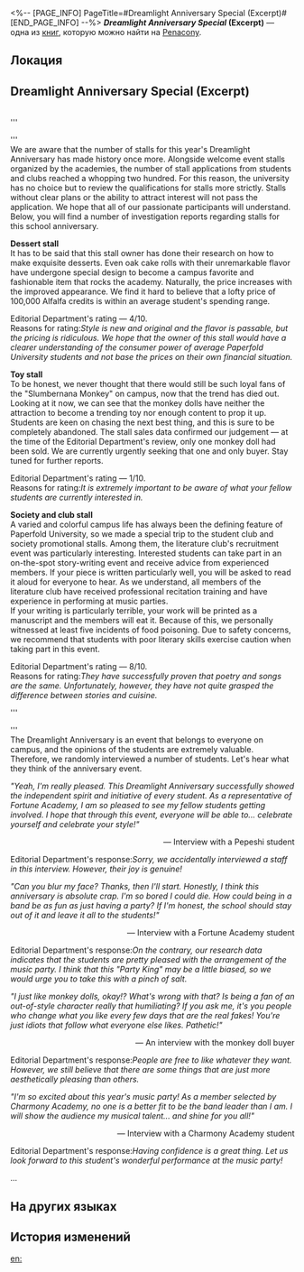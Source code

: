 <%-- [PAGE_INFO]
PageTitle=#Dreamlight Anniversary Special (Excerpt)#
[END_PAGE_INFO] --%>
{{Дополнить}}
{{Книга Инфобокс
|id           = 405
|partIds      = 190700
|Название     = ''Dreamlight Anniversary Special'' (Excerpt)
|Изображение  = Предмет Журнал Пенакония.png
|Мир          = Penacony
|Томов        = 1
|Автор        = <!--нужно добавить-->
|Описание     = A special edition of the school magazine published by the Paperfold University News Society. It records this Dreamlight Anniversary's great success and includes interviews with various stalls and students.
|Том1         = {{tx}}
|Источник1    = {{tx|Отсутствует источник}}
|Персонажи    = 
|Фракции      = Pepeshi
}}
'''''Dreamlight Anniversary Special'' (Excerpt)''' — одна из [[Книги|книг]], которую можно найти на [[Penacony]].

==Локация==
{{Отметка карты|<!--название карты-->|<!--id отметки-->}}

==Dreamlight Anniversary Special (Excerpt)==
<br />'''<div align="center">{{Размер|28|Stall introduction}}</div>'''<br />
We are aware that the number of stalls for this year's Dreamlight Anniversary has made history once more. Alongside welcome event stalls organized by the academies, the number of stall applications from students and clubs reached a whopping two hundred. For this reason, the university has no choice but to review the qualifications for stalls more strictly. Stalls without clear plans or the ability to attract interest will not pass the application. We hope that all of our passionate participants will understand.<br />
Below, you will find a number of investigation reports regarding stalls for this school anniversary.


'''Dessert stall'''<br />
It has to be said that this stall owner has done their research on how to make exquisite desserts. Even oak cake rolls with their unremarkable flavor have undergone special design to become a campus favorite and fashionable item that rocks the academy. Naturally, the price increases with the improved appearance. We find it hard to believe that a lofty price of 100,000 Alfalfa credits is within an average student's spending range.

Editorial Department's rating &mdash; 4/10.<br />
Reasons for rating:''Style is new and original and the flavor is passable, but the pricing is ridiculous. We hope that the owner of this stall would have a clearer understanding of the consumer power of average Paperfold University students and not base the prices on their own financial situation.''


'''Toy stall'''<br />
To be honest, we never thought that there would still be such loyal fans of the "Slumbernana Monkey" on campus, now that the trend has died out. Looking at it now, we can see that the monkey dolls have neither the attraction to become a trending toy nor enough content to prop it up. Students are keen on chasing the next best thing, and this is sure to be completely abandoned. The stall sales data confirmed our judgement &mdash; at the time of the Editorial Department's review, only one monkey doll had been sold. We are currently urgently seeking that one and only buyer. Stay tuned for further reports.

Editorial Department's rating &mdash; 1/10.<br />
Reasons for rating:''It is extremely important to be aware of what your fellow students are currently interested in.''


'''Society and club stall'''<br />
A varied and colorful campus life has always been the defining feature of Paperfold University, so we made a special trip to the student club and society promotional stalls. Among them, the literature club's recruitment event was particularly interesting. Interested students can take part in an on-the-spot story-writing event and receive advice from experienced members. If your piece is written particularly well, you will be asked to read it aloud for everyone to hear. As we understand, all members of the literature club have received professional recitation training and have experience in performing at music parties.<br />
If your writing is particularly terrible, your work will be printed as a manuscript and the members will eat it. Because of this, we personally witnessed at least five incidents of food poisoning. Due to safety concerns, we recommend that students with poor literary skills exercise caution when taking part in this event.

Editorial Department's rating &mdash; 8/10.<br />
Reasons for rating:''They have successfully proven that poetry and songs are the same. Unfortunately, however, they have not quite grasped the difference between stories and cuisine.''


'''<div align="center">{{Размер|28|What are the students saying?}}</div>'''<br />
The Dreamlight Anniversary is an event that belongs to everyone on campus, and the opinions of the students are extremely valuable. Therefore, we randomly interviewed a number of students. Let's hear what they think of the anniversary event.


''"Yeah, I'm really pleased. This Dreamlight Anniversary successfully showed the independent spirit and initiative of every student. As a representative of Fortune Academy, I am so pleased to see my fellow students getting involved. I hope that through this event, everyone will be able to... celebrate yourself and celebrate your style!"''<br />                                                     <div align="right">&mdash; Interview with a Pepeshi student</div>

Editorial Department's response:''Sorry, we accidentally interviewed a staff in this interview. However, their joy is genuine!''


''"Can you blur my face? Thanks, then I'll start. Honestly, I think this anniversary is absolute crap. I'm so bored I could die. How could being in a band be as fun as just having a party? If I'm honest, the school should stay out of it and leave it all to the students!"''<br />                                                  <div align="right">&mdash; Interview with a Fortune Academy student</div>

Editorial Department's response:''On the contrary, our research data indicates that the students are pretty pleased with the arrangement of the music party. I think that this "Party King" may be a little biased, so we would urge you to take this with a pinch of salt.''


''"I just like monkey dolls, okay!? What's wrong with that? Is being a fan of an out-of-style character really that humiliating? If you ask me, it's you people who change what you like every few days that are the real fakes! You're just idiots that follow what everyone else likes. Pathetic!"''<br />                                                         <div align="right">&mdash; An interview with the monkey doll buyer</div>

Editorial Department's response:''People are free to like whatever they want. However, we still believe that there are some things that are just more aesthetically pleasing than others.''


''"I'm so excited about this year's music party! As a member selected by Charmony Academy, no one is a better fit to be the band leader than I am. I will show the audience my musical talent... and shine for you all!"''<br />                                                  <div align="right">&mdash; Interview with a Charmony Academy student</div>

Editorial Department's response:''Having confidence is a great thing. Let us look forward to this student's wonderful performance at the music party!''

...

==На других языках==
{{На других языках
|en   = ''Dreamlight Anniversary Special'' (Excerpt)
|zhs  = 《彩梦校庆特刊》（节选）
|zht  = 《彩夢校慶特刊》（節選）
|ja   = 『彩の夢学園祭特集号』（抜粋）
|ko   = ≪오색꿈 개교 기념 행사 특간≫(발췌)
|es   = «Especial Aniversario Colorsueños» (fragmento)
|fr   = ''Édition spéciale sur l'anniversaire de Songéclat'' (extrait)
|ru   = «Спецвыпуск по случаю фестиваля "Цветные сны"» (выдержка)
|th   = นิตยสารงานเทศกาลฝันหลากสี (บทคัดสรร)
|vi   = "Số Đặc Biệt Lễ Kỷ Niệm Thành Lập Trường: Giấc Mơ Muôn Màu" (Trích dẫn)
|de   = „Sonderausgabe zum Traumlicht-Jubiläum“ (Auszug)
|id   = "Edisi Khusus Hari Jadi Dreamlight" (Kutipan)
|pt   = "Especial de Aniversário da Luz Onírica" (Trecho)
}}

==История изменений==
{{История изменений|3.5}}

[[en:]]